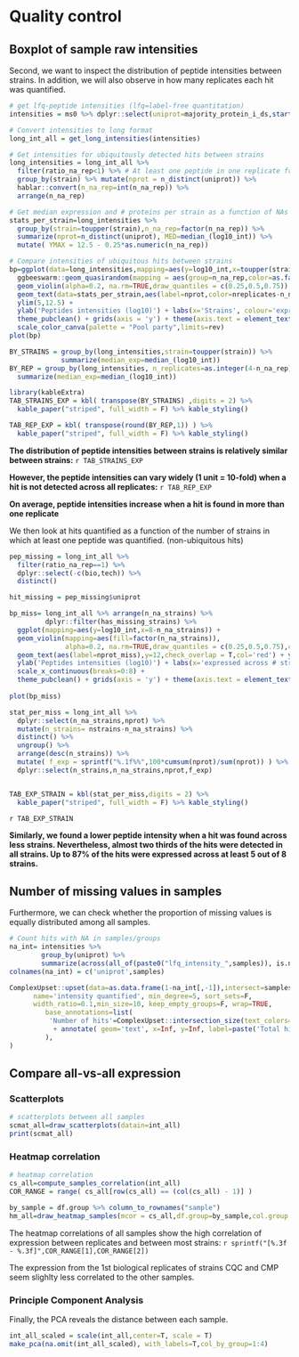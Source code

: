 # Quality control {#qc}

## Boxplot of sample raw intensities

Second, we want to inspect the distribution of peptide intensities between strains.
In addition, we will also observe in how many replicates each hit was quantified.

```r
# get lfq-peptide intensities (lfq=label-free quantitation) 
intensities = ms0 %>% dplyr::select(uniprot=majority_protein_i_ds,starts_with("lfq")) 

# Convert intensities to long format 
long_int_all = get_long_intensities(intensities)

# Get intensities for ubiquitously detected hits between strains
long_intensities = long_int_all %>% 
  filter(ratio_na_rep<1) %>% # At least one peptide in one replicate from a each strain
  group_by(strain) %>% mutate(nprot = n_distinct(uniprot)) %>% 
  hablar::convert(n_na_rep=int(n_na_rep)) %>% 
  arrange(n_na_rep)

# Get median expression and # proteins per strain as a function of NAs in replicates
stats_per_strain=long_intensities %>% 
  group_by(strain=toupper(strain),n_na_rep=factor(n_na_rep)) %>% 
  summarize(nprot=n_distinct(uniprot), MED=median_(log10_int)) %>% 
  mutate( YMAX = 12.5 - 0.25*as.numeric(n_na_rep))

# Compare intensities of ubiquitous hits between strains
bp=ggplot(data=long_intensities,mapping=aes(y=log10_int,x=toupper(strain))) +
  ggbeeswarm::geom_quasirandom(mapping = aes(group=n_na_rep,color=as.factor(nreplicates-n_na_rep)), na.rm=TRUE) +
  geom_violin(alpha=0.2, na.rm=TRUE,draw_quantiles = c(0.25,0.5,0.75)) + 
  geom_text(data=stats_per_strain,aes(label=nprot,color=nreplicates-n_na_rep,x=strain,y=YMAX),show.legend = F) +
  ylim(5,12.5) +
  ylab('Peptides intensities (log10)') + labs(x='Strains', colour='expressed in # replicates') +
  theme_pubclean() + grids(axis = 'y') + theme(axis.text = element_text(size=12)) +
  scale_color_canva(palette = "Pool party",limits=rev)
plot(bp)

BY_STRAINS = group_by(long_intensities,strain=toupper(strain)) %>% 
             summarize(median_exp=median_(log10_int))
BY_REP = group_by(long_intensities, n_replicates=as.integer(4-n_na_rep)) %>% 
  summarize(median_exp=median_(log10_int)) 

library(kableExtra)
TAB_STRAINS_EXP = kbl( transpose(BY_STRAINS) ,digits = 2) %>%
  kable_paper("striped", full_width = F) %>% kable_styling()

TAB_REP_EXP = kbl( transpose(round(BY_REP,1)) ) %>%
  kable_paper("striped", full_width = F) %>% kable_styling()  

```

**The distribution of peptide intensities between strains is relatively similar between strains:**
`r TAB_STRAINS_EXP`

**However, the peptide intensities can vary widely (1 unit = 10-fold) when a hit is not detected across all replicates:**
`r TAB_REP_EXP`

**On average, peptide intensities increase when a hit is found in more than one replicate**

We then look at hits quantified as a function of the number of strains in which 
at least one peptide was quantified. (non-ubiquitous hits)

```r
pep_missing = long_int_all %>%
  filter(ratio_na_rep==1) %>% 
  dplyr::select(-c(bio,tech)) %>% 
  distinct()

hit_missing = pep_missing$uniprot

bp_miss= long_int_all %>% arrange(n_na_strains) %>% 
         dplyr::filter(has_missing_strains) %>%
  ggplot(mapping=aes(y=log10_int,x=8-n_na_strains)) +
  geom_violin(mapping=aes(fill=factor(n_na_strains)),
              alpha=0.2, na.rm=TRUE,draw_quantiles = c(0.25,0.5,0.75),color='black',show.legend = F) +
  geom_text(aes(label=nprot_miss),y=12,check_overlap = T,col='red') + ylim(5,12) +
  ylab('Peptides intensities (log10)') + labs(x='expressed across # strains') +
  scale_x_continuous(breaks=0:8) +
  theme_pubclean() + grids(axis = 'y') + theme(axis.text = element_text(size=12))
  
plot(bp_miss)

stat_per_miss = long_int_all %>% 
  dplyr::select(n_na_strains,nprot) %>%
  mutate(n_strains= nstrains-n_na_strains) %>%
  distinct() %>% 
  ungroup() %>%
  arrange(desc(n_strains)) %>%
  mutate( f_exp = sprintf("%.1f%%",100*cumsum(nprot)/sum(nprot)) ) %>%
  dplyr::select(n_strains,n_na_strains,nprot,f_exp)


TAB_EXP_STRAIN = kbl(stat_per_miss,digits = 2) %>%
  kable_paper("striped", full_width = F) %>% kable_styling()

```

`r TAB_EXP_STRAIN`

**Similarly, we found a lower peptide intensity when a hit was found 
across less strains. Nevertheless, almost two thirds of the hits were detected in all strains.
Up to 87% of the hits were expressed across at least 5 out of 8 strains.**


## Number of missing values in samples

Furthermore, we can check whether the proportion of missing values is equally 
distributed among all samples.

```r
# Count hits with NA in samples/groups
na_int= intensities %>% 
        group_by(uniprot) %>%
        summarize(across(all_of(paste0("lfq_intensity_",samples)), is.na ) )
colnames(na_int) = c('uniprot',samples)

ComplexUpset::upset(data=as.data.frame(1-na_int[,-1]),intersect=samples,
      name='intensity quantified', min_degree=5, sort_sets=F, 
      width_ratio=0.1,min_size=10, keep_empty_groups=F, wrap=TRUE,
         base_annotations=list(
          'Number of hits'=ComplexUpset::intersection_size(text_colors=c(on_background='red', on_bar='yellow'),text=list(angle=0,hjust=0.45,size=2.8))
           + annotate( geom='text', x=Inf, y=Inf, label=paste('Total hits:', nrow(na_int)), vjust=1, hjust=1 )
         ),
)


```



## Compare all-vs-all expression

### Scatterplots

```r
# scatterplots between all samples
scmat_all=draw_scatterplots(datain=int_all)
print(scmat_all)

```

### Heatmap correlation 

```r
# heatmap correlation
cs_all=compute_samples_correlation(int_all)
COR_RANGE = range( cs_all[row(cs_all) == (col(cs_all) - 1)] )

by_sample = df.group %>% column_to_rownames("sample")
hm_all=draw_heatmap_samples(mcor = cs_all,df.group=by_sample,col.group = col.group)
```


The heatmap correlations of all samples show the high correlation of expression 
between replicates and between most strains:
`r sprintf("[%.3f - %.3f]",COR_RANGE[1],COR_RANGE[2])`

The expression from the 1st biological replicates of strains CQC and CMP seem
slighlty less correlated to the other samples.

### Principle Component Analysis

Finally, the PCA  reveals the distance between each sample.

```r
int_all_scaled = scale(int_all,center=T, scale = T)
make_pca(na.omit(int_all_scaled), with_labels=T,col_by_group=1:4)
```


